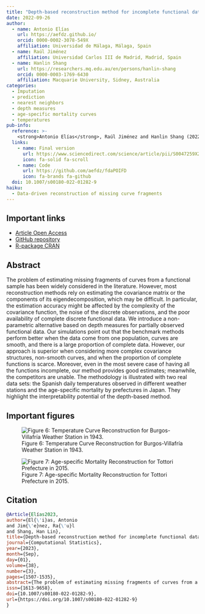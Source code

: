 ```yaml
---
title: "Depth-based reconstruction method for incomplete functional data"
date: 2022-09-26
author: 
  - name: Antonio Elías
    url: https://aefdz.github.io/
    orcid: 0000-0002-3078-549X
    affiliation: Universidad de Málaga, Málaga, Spain
  - name: Raúl Jiménez
    affiliation: Universidad Carlos III de Madrid, Madrid, Spain
  - name: Hanlin Shang
    url: https://researchers.mq.edu.au/en/persons/hanlin-shang
    orcid: 0000-0003-1769-6430
    affiliation: Macquarie University, Sidney, Australia
categories:
  - Imputation
  - prediction
  - nearest neighbors
  - depth measures
  - age-specific mortality curves
  - temperatures
pub-info:
  reference: >-
    <strong>Antonio Elías</strong>, Raúl Jiménez and Hanlin Shang (2022), "Depth-based reconstruction method for incomplete functional data", <em>Computational Statistics</em> , doi: <a href="https://doi.org/10.1007/s00180-022-01282-9"><code>10.1007/s00180-022-01282-9</code></a>
  links:
    - name: Final version
      url: https://www.sciencedirect.com/science/article/pii/S0047259X21001688
      icon: fa-solid fa-scroll
    - name: Code
      url: https://github.com/aefdz/fdaPOIFD
      icon: fa-brands fa-github
  doi: 10.1007/s00180-022-01282-9
haiku:
  - Data-driven reconstruction of missing curve fragments
---
```


## Important links

-   [Article Open Access](https://www.sciencedirect.com/science/article/pii/S0047259X21001688)
-   [GitHub repository](https://github.com/aefdz/fdaPOIFD)
-   [R-package CRAN](https://cran.r-project.org/web/packages/fdaPOIFD/index.html)

## Abstract

The problem of estimating missing fragments of curves from a functional sample has been widely considered in the literature. However, most reconstruction methods rely on estimating the covariance matrix or the components of its eigendecomposition, which may be difficult. In particular, the estimation accuracy might be affected by the complexity of the covariance function, the noise of the discrete observations, and the poor availability of complete discrete functional data. We introduce a non-parametric alternative based on depth measures for partially observed functional data. Our simulations point out that the benchmark methods perform better when the data come from one population, curves are smooth, and there is a large proportion of complete data. However, our approach is superior when considering more complex covariance structures, non-smooth curves, and when the proportion of complete functions is scarce. Moreover, even in the most severe case of having all the functions incomplete, our method provides good estimates; meanwhile, the competitors are unable. The methodology is illustrated with two real data sets: the Spanish daily temperatures observed in different weather stations and the age-specific mortality by prefectures in Japan. They highlight the interpretability potential of the depth-based method.

## Important figures

![Figure 6: Temperature Curve Reconstruction for Burgos-Villafría Weather Station in 1943.](fig1.png)

![Figure 7: Age-specific Mortality Reconstruction for Tottori Prefecture in 2015.](fig2.png)

## Citation

``` bibtex
@Article{Elías2023,
author={El{\'i}as, Antonio
and Jim{\'e}nez, Ra{\'u}l
and Shang, Han Lin},
title={Depth-based reconstruction method for incomplete functional data},
journal={Computational Statistics},
year={2023},
month={Sep},
day={01},
volume={38},
number={3},
pages={1507-1535},
abstract={The problem of estimating missing fragments of curves from a functional sample has been widely considered in the literature. However, most reconstruction methods rely on estimating the covariance matrix or the components of its eigendecomposition, which may be difficult. In particular, the estimation accuracy might be affected by the complexity of the covariance function, the noise of the discrete observations, and the poor availability of complete discrete functional data. We introduce a non-parametric alternative based on depth measures for partially observed functional data. Our simulations point out that the benchmark methods perform better when the data come from one population, curves are smooth, and there is a large proportion of complete data. However, our approach is superior when considering more complex covariance structures, non-smooth curves, and when the proportion of complete functions is scarce. Moreover, even in the most severe case of having all the functions incomplete, our method provides good estimates; meanwhile, the competitors are unable. The methodology is illustrated with two real data sets: the Spanish daily temperatures observed in different weather stations and the age-specific mortality by prefectures in Japan. They highlight the interpretability potential of the depth-based method.},
issn={1613-9658},
doi={10.1007/s00180-022-01282-9},
url={https://doi.org/10.1007/s00180-022-01282-9}
}
```
